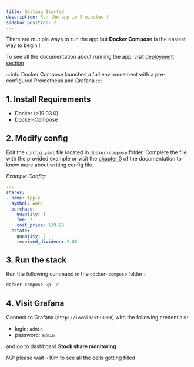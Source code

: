 ```yaml
---
title: Getting Started
description: Run the app in 5 minutes !
sidebar_position: 2
---
```


There are mutiple ways to run the app but **Docker Compose** is the easiest way to begin !

To see all the documentation about running the app, visit [deployment section](/docs/category/deployment)


:::info
Docker Compose launches a full environnement with a pre-configured Prometheus and Grafana 
::::

## 1. Install Requirements
* Docker (>19.03.0)
* Docker-Compose 

## 2. Modify config
Edit the `config.yaml` file located in `docker-compose` folder. Complete the file with the provided example or visit the [chapter 3](/docs/intro/config) of the documentation to know more about writing config file. 

*Example Config:* 
```yaml
---
shares:
- name: Apple
  symbol: AAPL
  purchase:
    quantity: 1
    fee: 2
    cost_price: 119.98
  estate:
    quantity: 2
    received_dividend: 2.85
```


## 3. Run the stack
Run the following command in the `docker-compose` folder :

```bash
docker-compose up -d
```


## 4. Visit Grafana
Connect to Grafana (`http://localhost:3000`) with the following credentials:
* login:  `admin`
* password: `admin`
    
and go to dashboard **Stock share monitoring**

*NB:* please wait ~10m to see all the cells getting filled
